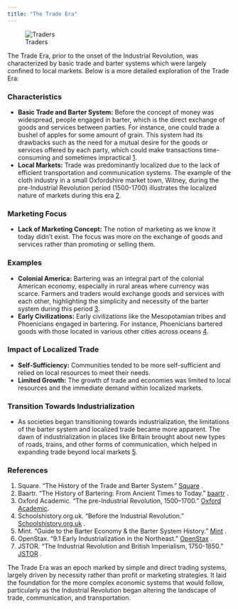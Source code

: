 ```yaml
---
title: "The Trade Era"
---
```


![Traders](The Trade Era.png)

The Trade Era, prior to the onset of the Industrial Revolution, was characterized by basic trade and barter systems which were largely confined to local markets. Below is a more detailed exploration of the Trade Era:

### **Characteristics**

- **Basic Trade and Barter System:** Before the concept of money was widespread, people engaged in barter, which is the direct exchange of goods and services between parties. For instance, one could trade a bushel of apples for some amount of grain. This system had its drawbacks such as the need for a mutual desire for the goods or services offered by each party, which could make transactions time-consuming and sometimes impractical [1](https://squareup.com/us/en/the-bottom-line/managing-your-finances/a-history-of-the-trade-and-barter-system).
- **Local Markets:** Trade was predominantly localized due to the lack of efficient transportation and communication systems. The example of the cloth industry in a small Oxfordshire market town, Witney, during the pre-Industrial Revolution period (1500-1700) illustrates the localized nature of markets during this era [2](https://academic.oup.com/book/888/chapter/135478999#:~:text=%E2%80%98The%20pre,did%20not%20benefit%20the%20workforce).

### **Marketing Focus**

- **Lack of Marketing Concept:** The notion of marketing as we know it today didn't exist. The focus was more on the exchange of goods and services rather than promoting or selling them.

### **Examples**

- **Colonial America:** Bartering was an integral part of the colonial American economy, especially in rural areas where currency was scarce. Farmers and traders would exchange goods and services with each other, highlighting the simplicity and necessity of the barter system during this period [3](https://www.baartr.com/blog/the-history-of-bartering-from-ancient-times-to-today#:~:text=Bartering%20was%20an%20important%20part,individuals%20and%20businesses%20around).
- **Early Civilizations:** Early civilizations like the Mesopotamian tribes and Phoenicians engaged in bartering. For instance, Phoenicians bartered goods with those located in various other cities across oceans [4](https://mint.intuit.com/blog/personal-finance/guide-to-the-barter-economy-the-barter-system-history/#:~:text=Introduced%20by%20Mesopotamia%20tribes%2C%20bartering,skulls%20were%20used%20as%20well).

### **Impact of Localized Trade**

- **Self-Sufficiency:** Communities tended to be more self-sufficient and relied on local resources to meet their needs.
- **Limited Growth:** The growth of trade and economies was limited to local resources and the immediate demand within localized markets.

### **Transition Towards Industrialization**

- As societies began transitioning towards industrialization, the limitations of the barter system and localized trade became more apparent. The dawn of industrialization in places like Britain brought about new types of roads, trains, and other forms of communication, which helped in expanding trade beyond local markets [5](https://schoolshistory.org.uk/topics/british-history/industrial-revolution/before-the-industrial-revolution/#:~:text=Before%20the%20dawn%20of%20the,not%20exist%20prior%20to%20industrialisation).

### **References**

1. Square. "The History of the Trade and Barter System." [Square](https://squareup.com/us/en/townsquare/history-of-trade-and-barter-system) .
2. Baartr. "The History of Bartering: From Ancient Times to Today." [baartr](http://www.baartr.com/) .
3. Oxford Academic. "The pre-Industrial Revolution, 1500–1700." [Oxford Academic](https://academic.oup.com/).
4. Schoolshistory.org.uk. "Before the Industrial Revolution." [Schoolshistory.org.uk](https://www.schoolshistory.org.uk/) .
5. Mint. "Guide to the Barter Economy & the Barter System History." [Mint](https://www.mint.intuit.com/) .
6. OpenStax. "9.1 Early Industrialization in the Northeast." [OpenStax](https://openstax.org/) .
7. JSTOR. "The Industrial Revolution and British Imperialism, 1750-1850." [JSTOR](https://www.jstor.org/) .

The Trade Era was an epoch marked by simple and direct trading systems, largely driven by necessity rather than profit or marketing strategies. It laid the foundation for the more complex economic systems that would follow, particularly as the Industrial Revolution began altering the landscape of trade, communication, and transportation.